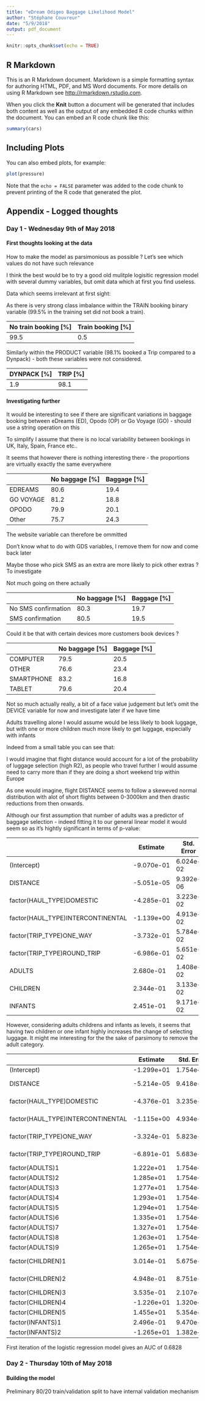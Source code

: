 ```yaml
---
title: "eDream Odigeo Baggage Likelihood Model"
author: "Stéphane Couvreur"
date: "5/9/2018"
output: pdf_document
---
```


```r
knitr::opts_chunk$set(echo = TRUE)
```

\begin{center}
``The simulacrum is never that which conceals the truth — it is the truth which conceals that there is none. The simulacrum is true.''\\
Jean Baudrillard, \textit{Simulacra and Simulation}, 1988
\end{center}

## R Markdown

This is an R Markdown document. Markdown is a simple formatting syntax for authoring HTML, PDF, and MS Word documents. For more details on using R Markdown see <http://rmarkdown.rstudio.com>.

When you click the **Knit** button a document will be generated that includes both content as well as the output of any embedded R code chunks within the document. You can embed an R code chunk like this:

```r
summary(cars)
```

## Including Plots

You can also embed plots, for example:

```r
plot(pressure)
```

Note that the `echo = FALSE` parameter was added to the code chunk to prevent printing of the R code that generated the plot.


## Appendix - Logged thoughts

### Day 1 - Wednesday 9th of May 2018

#### First thoughts looking at the data

How to make the model as parsimonious as possible ? Let's see which values do not have such relevance

I think the best would be to try a good old mulitple logisitic regression model with several dummy variables, but omit data which at first you find useless.

Data which seems irrelevant at first sight:

\begin{itemize}
\item TIMESTAMP
\item DEPARTURE
\item ARRIVAL
\end{itemize}

As there is very strong class imbalance within the TRAIN booking binary variable (99.5% in the training set did not book a train).

| No train booking [%] | Train booking [%] |
|----------------------|-------------------|
| 99.5                 | 0.5               |

Similarly within the PRODUCT variable (98.1% booked a Trip compared to a Dynpack) - both these variables were not considered.

| DYNPACK [%] | TRIP [%] |
|-------------|----------|
| 1.9         | 98.1     |

#### Investigating further

It would be interesting to see if there are significant variations in baggage booking between eDreams (ED), Opodo (OP) or Go Voyage (GO) - should use a string operation on this

To simplify I assume that there is no local variability between bookings in UK, Italy, Spain, France etc..

It seems that however there is nothing interesting there - the proportions are virtually exactly the same everywhere

|           | No baggage [%] | Baggage [%] |
|-----------|----------------|-------------|
| EDREAMS   | 80.6           | 19.4        |
| GO VOYAGE | 81.2           | 18.8        |
| OPODO     | 79.9           | 20.1        |
| Other     | 75.7           | 24.3        |

The website variable can therefore be ommitted

Don't know what to do with GDS variables, I remove them for now and come back later

Maybe those who pick SMS as an extra are more likely to pick other extras ? To investigate

Not much going on there actually

|                     | No baggage [%] | Baggage [%] |
|---------------------|----------------|-------------|
| No SMS confirmation | 80.3           | 19.7        |
| SMS confirmation    | 80.5           | 19.5        |

Could it be that with certain devices more customers book devices ?

|                     | No baggage [%] | Baggage [%] |
|---------------------|----------------|-------------|
| COMPUTER            | 79.5           | 20.5        |
| OTHER               | 76.6           | 23.4        |
| SMARTPHONE          | 83.2           | 16.8        |
| TABLET              | 79.6           | 20.4        |

Not so much actually really, a bit of a face value judgement but let's omit the DEVICE variable for now and investigate later if we have time

Adults travelling alone I would assume would be less likely to book luggage, but with one or more children much more likely to get luggage, especially with infants

Indeed from a small table you can see that:



I would imagine that flight distance would account for a lot of the probability of luggage selection (high R2), as people who travel further I would assume need to carry more than if they are doing a short weekend trip within Europe

As one would imagine, flight DISTANCE seems to follow a skeweved normal distribution with alot of short flights between 0-3000km and then drastic reductions from then onwards.

<!-- ```{r}
hist(train$DISTANCE)
``` -->

Although our first assumption that number of adults was a predictor of baggage selection - indeed fitting it to our general linear model it would seem so as it's hightly significant in terms of p-value:

|                                   | Estimate   | Std. Error | z value | Pr(>z)   |     |
|-----------------------------------|------------|------------|---------|----------|-----|
| (Intercept)                       | -9.070e-01 | 6.024e-02  | -15.058 | < 2e-16  | *** |
| DISTANCE                          | -5.051e-05 | 9.392e-06  | -5.379  | 7.51e-08 | *** |
| factor(HAUL_TYPE)DOMESTIC         | -4.285e-01 | 3.223e-02  | -13.292 | < 2e-16  | *** |
| factor(HAUL_TYPE)INTERCONTINENTAL | -1.139e+00 | 4.913e-02  | -23.185 | < 2e-16  | *** |
| factor(TRIP_TYPE)ONE_WAY          | -3.732e-01 | 5.784e-02  | -6.452  | 1.10e-10 | *** |
| factor(TRIP_TYPE)ROUND_TRIP       | -6.986e-01 | 5.651e-02  | -12.362 | < 2e-16  | *** |
| ADULTS                            | 2.680e-01  | 1.408e-02  | 19.031  | < 2e-16  | *** |
| CHILDREN                          | 2.344e-01  | 3.133e-02  | 7.483   | 7.26e-14 | *** |
| INFANTS                           | 2.451e-01  | 9.171e-02  | 2.673   | 0.00752  | **  |

However, considering adults childrens and infants as levels, it seems that having two children or one infant highly increases the change of selecting luggage. It might me interesting for the the sake of parsimony to remove the adult category.

|                                   | Estimate   | Std. Error | z value | Pr(>z)   |     |
|-----------------------------------|------------|------------|---------|----------|-----|
| (Intercept)                       | -1.299e+01 | 1.754e+02  | -0.074  | 0.9410   |     |
| DISTANCE                          | -5.214e-05 | 9.418e-06  | -5.536  | 3.09e-08 | *** |
| factor(HAUL_TYPE)DOMESTIC         | -4.376e-01 | 3.235e-02  | -13.527 | < 2e-16  | *** |
| factor(HAUL_TYPE)INTERCONTINENTAL | -1.115e+00 | 4.934e-02  | -22.588 | < 2e-16  | *** |
| factor(TRIP_TYPE)ONE_WAY          | -3.324e-01 | 5.823e-02  | -5.708  | 1.14e-08 | *** |
| factor(TRIP_TYPE)ROUND_TRIP       | -6.891e-01 | 5.683e-02  | -12.126 | < 2e-16  | *** |
| factor(ADULTS)1                   | 1.222e+01  | 1.754e+02  | 0.070   | 0.9444   |     |
| factor(ADULTS)2                   | 1.285e+01  | 1.754e+02  | 0.073   | 0.9416   |     |
| factor(ADULTS)3                   | 1.277e+01  | 1.754e+02  | 0.073   | 0.9420   |     |
| factor(ADULTS)4                   | 1.293e+01  | 1.754e+02  | 0.074   | 0.9412   |     |
| factor(ADULTS)5                   | 1.294e+01  | 1.754e+02  | 0.074   | 0.9412   |     |
| factor(ADULTS)6                   | 1.335e+01  | 1.754e+02  | 0.076   | 0.9393   |     |
| factor(ADULTS)7                   | 1.327e+01  | 1.754e+02  | 0.076   | 0.9397   |     |
| factor(ADULTS)8                   | 1.263e+01  | 1.754e+02  | 0.072   | 0.9426   |     |
| factor(ADULTS)9                   | 1.265e+01  | 1.754e+02  | 0.072   | 0.9425   |     |
| factor(CHILDREN)1                 | 3.014e-01  | 5.675e-02  | 5.311   | 1.09e-07 | *** |
| factor(CHILDREN)2                 | 4.948e-01  | 8.751e-02  | 5.654   | 1.57e-08 | *** |
| factor(CHILDREN)3                 | 3.535e-01  | 2.107e-01  | 1.677   | 0.0935   | .   |
| factor(CHILDREN)4                 | -1.226e+01 | 1.320e+02  | -0.093  | 0.9260   |     |
| factor(CHILDREN)5                 | 1.455e+01  | 5.354e+02  | 0.027   | 0.9783   |     |
| factor(INFANTS)1                  | 2.496e-01  | 9.470e-02  | 2.635   | 0.0084   | **  |
| factor(INFANTS)2                  | -1.265e+01 | 1.382e+02  | -0.091  | 0.9271   |     |

First iteration of the logistic regression model gives an AUC of 0.6828

### Day 2 - Thursday 10th of May 2018

#### Building the model

Preliminary 80/20 train/validation split to have internal validation mechanism

